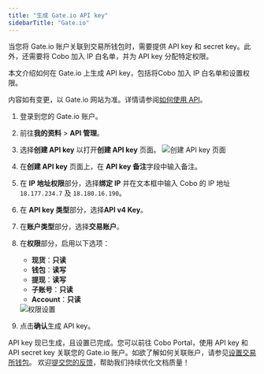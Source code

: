 ```yaml
---
title: "生成 Gate.io API key"
sidebarTitle: "Gate.io"
---
```


当您将 Gate.io 账户关联到交易所钱包时，需要提供 API key 和 secret key。此外，还需要将 Cobo 加入 IP 白名单，并为 API key 分配特定权限。

本文介绍如何在 Gate.io 上生成 API key，包括将Cobo 加入 IP 白名单和设置权限。

<Note>内容如有变更，以 Gate.io 网站为准。详情请参阅<a href="https://www.gate.io/zh/help/guide/faq/17521/how-to-utilize-api">如何使用 API</a>。</Note>

1. 登录到您的 Gate.io 账户。
2. 前往**我的资料** > **API 管理**。
3. 选择**创建 API key** 以打开**创建 API key** 页面。
    <img src="/cn/images/exchange-wallet/gate_1.png" className="screenshot_modal" alt="创建 API key 页面" />
4. 在**创建 API key** 页面上，在 **API key 备注**字段中输入备注。
5. 在 **IP 地址权限**部分，选择**绑定 IP** 并在文本框中输入 Cobo 的 IP 地址 `18.177.234.7` 及 `18.180.16.190`。
6. 在 **API key 类型**部分，选择**API v4 Key**。
7. 在**账户类型**部分，选择**交易账户**。
8. 在**权限**部分，启用以下选项：
    - **现货**：**只读**
    - **钱包**：**读写**
    - **提现**：**读写**
    - **子账号**：**只读**
    - **Account**：**只读**
    <img src="/cn/images/exchange-wallet/gate_2.png" className="screenshot_modal" alt="权限设置" />

9. 点击**确认**生成 API key。

API key 现已生成，且设置已完成。您可以前往 Cobo Portal，使用 API key 和 API secret key 关联您的 Gate.io 账户。如欲了解如何关联账户，请参见[设置交易所钱包](/cn/portal/exchange-wallets/set-up)。 
<Tip>欢迎[提交您的反馈](https://forms.zohopublic.com/cobo/form/DocumentFeedbackForm/formperma/QvLOhxJv1_JMsJ-1dleZ8Itb_7rzN-LtgvsDdxosoVI?referrername=manuals)，帮助我们持续优化文档质量！</Tip>